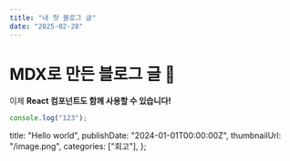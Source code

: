 ```yaml
---
title: "내 첫 블로그 글"
date: "2025-02-28"
---
```


# MDX로 만든 블로그 글 🚀

이제 **React 컴포넌트도 함께 사용할 수 있습니다!**

```JavaScript
console.log("123");
```

  title: "Hello world",
  publishDate: "2024-01-01T00:00:00Z",
  thumbnailUrl: "/image.png",
  categories: ["회고"],
};
